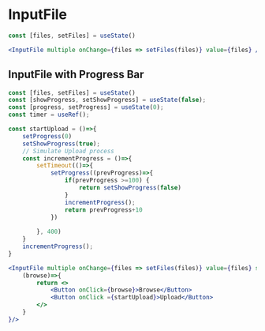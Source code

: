 
# InputFile

<Documenter component={InputFile}>

```jsx preview
const [files, setFiles] = useState()

<InputFile multiple onChange={files => setFiles(files)} value={files} />
```
</Documenter>

## InputFile with Progress Bar

```jsx preview
const [files, setFiles] = useState()
const [showProgress, setShowProgress] = useState(false);
const [progress, setProgress] = useState(0);
const timer = useRef();

const startUpload = ()=>{
    setProgress(0)
    setShowProgress(true);
    // Simulate Upload process
    const incrementProgress = ()=>{
        setTimeout(()=>{
            setProgress((prevProgress)=>{
                if(prevProgress >=100) {
                    return setShowProgress(false)
                }
                incrementProgress();
                return prevProgress+10
            })
            
        }, 400)
    }
    incrementProgress();
}

<InputFile multiple onChange={files => setFiles(files)} value={files} showProgress={showProgress} progress={progress} actions={
    (browse)=>{
        return <>
            <Button onClick={browse}>Browse</Button>
            <Button onClick ={startUpload}>Upload</Button>
        </>
    }
}/>
```
